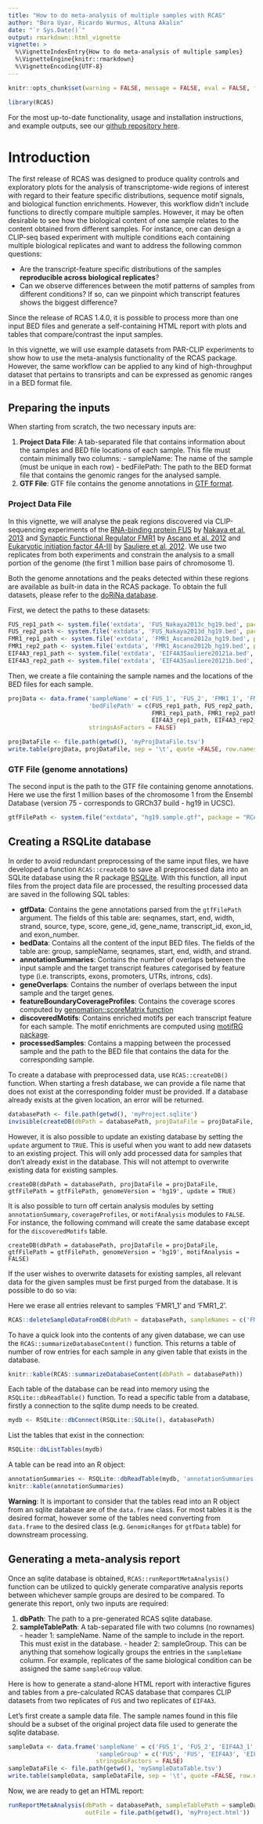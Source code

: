 ```yaml
---
title: "How to do meta-analysis of multiple samples with RCAS"
author: "Bora Uyar, Ricardo Wurmus, Altuna Akalin"
date: "`r Sys.Date()`"
output: rmarkdown::html_vignette
vignette: >
  %\VignetteIndexEntry{How to do meta-analysis of multiple samples}
  %\VignetteEngine{knitr::rmarkdown}
  %\VignetteEncoding{UTF-8}
---
```


```r
knitr::opts_chunk$set(warning = FALSE, message = FALSE, eval = FALSE, fig.width = 7, fig.height = 4.2)
```


```r
library(RCAS)
```

For the most up-to-date functionality, usage and installation instructions, and example outputs, see our [github repository here](https://github.com/BIMSBbioinfo/RCAS). 

# Introduction

The first release of RCAS was designed to produce quality controls and exploratory plots for the analysis of transcriptome-wide regions of interest with regard to their feature specific distributions, sequence motif signals, and biological function enrichments. However, this workflow didn't include functions to directly compare multiple samples. However, it may be often desirable to see how the biological content of one sample relates to the content obtained from different samples. For instance, one can design a CLIP-seq based experiment with multiple conditions each containing multiple biological replicates and want to address the following common questions: 
  
   - Are the transcript-feature specific distributions of the samples **reproducible across biological replicates**? 
   - Can we observe differences between the motif patterns of samples from different conditions? If so, can we pinpoint which transcript features shows the biggest difference? 
   
Since the release of RCAS 1.4.0, it is possible to process more than one input BED files and generate a self-containing HTML report with plots and tables that compare/contrast the input samples. 

In this vignette, we will use example datasets from PAR-CLIP experiments to show how to use the meta-analysis functionality of the RCAS package. However, the same workflow can be applied to any kind of high-throughput dataset that pertains to transripts and can be expressed as genomic ranges in a BED format file. 

## Preparing the inputs

When starting from scratch, the two necessary inputs are:
  
  1. **Project Data File**: A tab-separated file that contains information about the samples and BED file locations of each sample. This file must contain minimally two columns:
    - sampleName: The name of the sample (must be unique in each row)
    - bedFilePath: The path to the BED format file that contains the genomic ranges for the analysed sample. 
  2. **GTF File**: GTF file contains the genome annotations in [GTF format](https://www.ensembl.org/info/website/upload/gff.html). 
  
### Project Data File

In this vignette, we will analyse the peak regions discovered via CLIP-sequencing experiments of the [RNA-binding protein FUS](http://www.uniprot.org/uniprot/P35637) by [Nakaya et al, 2013](https://www.ncbi.nlm.nih.gov/pubmed/23389473) and [Synaptic Functional Regulator FMR1](http://www.uniprot.org/uniprot/Q06787) by [Ascano et al. 2012](https://www.ncbi.nlm.nih.gov/pubmed/23235829) and [Eukaryotic initiation factor 4A-III](http://www.uniprot.org/uniprot/P38919) by [Sauliere et al, 2012](https://www.ncbi.nlm.nih.gov/pubmed/23085716). We use two replicates from both experiments and constrain the analysis to a small portion of the genome (the first 1 million base pairs of chromosome 1).

Both the genome annotations and the peaks detected within these regions are available as built-in data in the RCAS package. To obtain the full datasets, please refer to the [doRiNa database](http://dorina.mdc-berlin.de/regulators). 

First, we detect the paths to these datasets:
```r
FUS_rep1_path <- system.file('extdata', 'FUS_Nakaya2013c_hg19.bed', package = 'RCAS')
FUS_rep2_path <- system.file('extdata', 'FUS_Nakaya2013d_hg19.bed', package = 'RCAS')
FMR1_rep1_path <- system.file('extdata', 'FMR1_Ascano2012a_hg19.bed', package = 'RCAS')
FMR1_rep2_path <- system.file('extdata', 'FMR1_Ascano2012b_hg19.bed', package = 'RCAS')
EIF4A3_rep1_path <- system.file('extdata', 'EIF4A3Sauliere20121a.bed', package = 'RCAS')
EIF4A3_rep2_path <- system.file('extdata', 'EIF4A3Sauliere20121b.bed', package = 'RCAS')
```

Then, we create a file containing the sample names and the locations of the BED files for each sample. 
```r
projData <- data.frame('sampleName' = c('FUS_1', 'FUS_2', 'FMR1_1', 'FMR1_2', 'EIF4A3_1', 'EIF4A3_2'), 
                       'bedFilePath' = c(FUS_rep1_path, FUS_rep2_path, 
                                         FMR1_rep1_path, FMR1_rep2_path, 
                                         EIF4A3_rep1_path, EIF4A3_rep2_path), 
                       stringsAsFactors = FALSE)

projDataFile <- file.path(getwd(), 'myProjDataFile.tsv') 
write.table(projData, projDataFile, sep = '\t', quote =FALSE, row.names = FALSE) 
```

### GTF File (genome annotations)

The second input is the path to the GTF file containing genome annotations. 
Here we use the first 1 million bases of the chromosome 1 from the Ensembl Database (version 75 - corresponds to GRCh37 build - hg19 in UCSC). 

```r
gtfFilePath <- system.file("extdata", "hg19.sample.gtf", package = "RCAS")
```

## Creating a RSQLite database  

In order to avoid redundant preprocessing of the same input files, we have developed a function `RCAS::createDB` to save all preprocessed data into an SQLite database using the R package [RSQLite](https://cran.r-project.org/web/packages/RSQLite/index.html). With this function, all input files from the project data file are processed, the resulting processed data are saved in the following SQL tables: 
 
  - **gtfData**: Contains the gene annotations parsed from the `gtfFilePath` argument. The fields of this table are: seqnames, start, end, width, strand, source, type, score, gene_id, gene_name, transcript_id, exon_id, and exon_number. 
  - **bedData**: Contains all the content of the input BED files. The fields of the table are: group, sampleName, seqnames, start, end, width, and strand.    
  - **annotationSummaries**: Contains the number of overlaps between the input sample and the target transcript features categorised by feature type (i.e. transcripts, exons, promoters, UTRs, introns, cds). 
  - **geneOverlaps**: Contains the number of overlaps between the input sample and the target genes. 
  - **featureBoundaryCoverageProfiles**: Contains the coverage scores computed by [genomation::scoreMatrix function](https://bioconductor.org/packages/release/bioc/vignettes/genomation/inst/doc/GenomationManual.html)
  - **discoveredMotifs**: Contains enriched motifs per each transcript feature for each sample. The motif enrichments are computed using [motifRG package](https://www.bioconductor.org/packages/release/bioc/html/motifRG.html).  
  - **processedSamples**: Contains a mapping between the processed sample and the path to the BED file that contains the data for the corresponding sample. 

To create a database with preprocessed data, use `RCAS::createDB()` function. When starting a fresh database, we can provide a file name that does not exist at the corresponding folder must be provided. If a database already exists at the given location, an error will be returned. 
```r
databasePath <- file.path(getwd(), 'myProject.sqlite')
invisible(createDB(dbPath = databasePath, projDataFile = projDataFile, gtfFilePath = gtfFilePath, genomeVersion = 'hg19'))
```

However, it is also possible to update an existing database by setting the `update` argument to `TRUE`. This is useful when you want to add new datasets to an existing project. This will only add processed data for samples that don't already exist in the database. This will not attempt to overwrite existing data for existing samples. 

```
createDB(dbPath = databasePath, projDataFile = projDataFile, gtfFilePath = gtfFilePath, genomeVersion = 'hg19', update = TRUE)
```

It is also possible to turn off certain analysis modules by setting `annotationSummary`, `coverageProfiles`, or `motifAnalysis` modules to `FALSE`. For instance, the following command will create the same database except for the `discoveredMotifs` table.

```
createDB(dbPath = databasePath, projDataFile = projDataFile, gtfFilePath = gtfFilePath, genomeVersion = 'hg19', motifAnalysis = FALSE)
```

If the user wishes to overwrite datasets for existing samples, all relevant data for the given samples must be first purged from the database. It is possible to do so via:

Here we erase all entries relevant to samples 'FMR1_1' and 'FMR1_2'. 
```r
RCAS::deleteSampleDataFromDB(dbPath = databasePath, sampleNames = c('FMR1_1', 'FMR1_2'))
```
 
To have a quick look into the contents of any given database, we can use the `RCAS::summarizeDatabaseContent()` function. 
This returns a table of number of row entries for each sample in any given table that exists in the database. 
```r
knitr::kable(RCAS::summarizeDatabaseContent(dbPath = databasePath))
```

Each table of the database can be read into memory using the `RSQLite::dbReadTable()` function. 
To read a specific table from a database, firstly a connection to the sqlite dump needs to be created. 
```r
mydb <- RSQLite::dbConnect(RSQLite::SQLite(), databasePath)
```

List the tables that exist in the connection:
```r
RSQLite::dbListTables(mydb)
```

A table can be read into an R object:
```r
annotationSummaries <- RSQLite::dbReadTable(mydb, 'annotationSummaries')
knitr::kable(annotationSummaries)
```

**Warning**: It is important to consider that the tables read into an R object from an sqlite database are of the `data.frame` class. 
For most tables it is the desired format, however some of the tables need converting from `data.frame` to the desired class (e.g. `GenomicRanges` for `gtfData` table) for downstream processing. 


## Generating a meta-analysis report 

Once an sqlite database is obtained, `RCAS::runReportMetaAnalysis()` function can be utilized to quickly generate comparative analysis reports between whichever sample groups are desired to be compared. To generate this report, only two inputs are required:

  1. **dbPath**: The path to a pre-generated RCAS sqlite database.
  2. **sampleTablePath**: A tab-separated file with two columns (no rownames) 
    - header 1: sampleName. Name of the sample to include in the report. This must exist in the database. 
    - header 2: sampleGroup. This can be anything that somehow logically groups the entries in the `sampleName` column. For example, replicates of the same biological condition can be assigned the same `sampleGroup` value. 
  
Here is how to generate a stand-alone HTML report with interactive figures and tables from a pre-calculated RCAS database that compares CLIP datasets from two replicates of `FUS` and two replicates of `EIF4A3`. 

Let's first create a sample data file. The sample names found in this file should be a subset of the original project data file used to generate the sqlite database. 

```r
sampleData <- data.frame('sampleName' = c('FUS_1', 'FUS_2', 'EIF4A3_1', 'EIF4A3_2'), 
                         'sampleGroup' = c('FUS', 'FUS', 'EIF4A3', 'EIF4A3'), 
                         stringsAsFactors = FALSE) 
sampleDataFile <- file.path(getwd(), 'mySampleDataTable.tsv')
write.table(sampleData, sampleDataFile, sep = '\t', quote =FALSE, row.names = FALSE)
```

Now, we are ready to get an HTML report:
```r
runReportMetaAnalysis(dbPath = databasePath, sampleTablePath = sampleDataFile, 
                      outFile = file.path(getwd(), 'myProject.html'))
```
